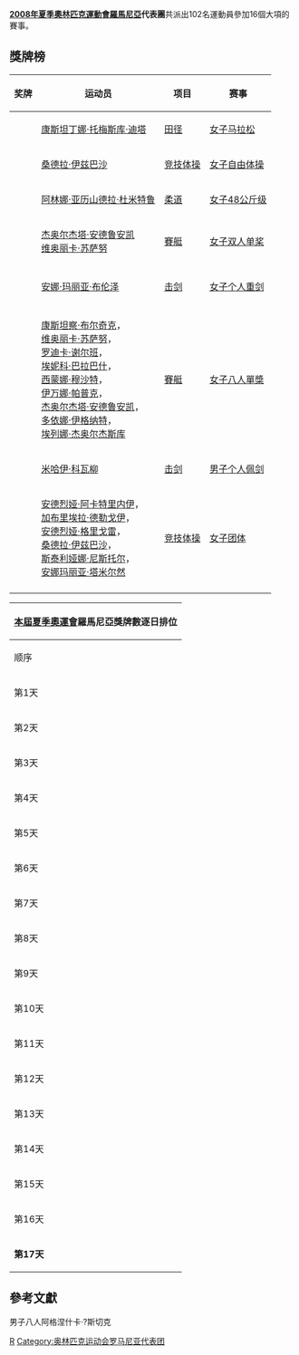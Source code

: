 {{Infobox Country Olympics
|NOC=ROU
|games=2008年夏季
|competitors=102
|sports=16
|gold=4
|silver=1
|bronze=3
|total=8
|rank=17
|flagbearer=
|officials=
}}
'''[[2008年夏季奧林匹克運動會|2008年夏季奧林匹克運動會]][[羅馬尼亞|羅馬尼亞]]代表團'''共派出102名運動員參加16個大項的賽事。

== 獎牌榜 ==
{| class="wikitable sortable" style="font-size:88%"
|-bgcolor=#efefef
! 奖牌
! 运动员
! 项目
! 赛事
|-
| {{gold medal}} || [[康斯坦丁娜·托梅斯库·迪塔|康斯坦丁娜·托梅斯库·迪塔]] || [[2008年夏季奧林匹克運動會田径比賽|田径]] || [[2008年夏季奧林匹克运动会田径比赛－女子马拉松|女子马拉松]]
|-
| {{gold medal}} || [[桑德拉·伊兹巴沙|桑德拉·伊兹巴沙]] || [[2008年夏季奧林匹克運動會体操比賽|竞技体操]] || [[2008年夏季奧林匹克運動會體操比賽－女子自由體操|女子自由体操]]
|-
| {{gold medal}} || [[阿林娜·亚历山德拉·杜米特鲁|阿林娜·亚历山德拉·杜米特鲁]] || [[2008年夏季奧林匹克運動會柔道比賽|柔道]] || [[2008年夏季奧林匹克運動會柔道比賽—女子48公斤級|女子48公斤级]]
|-
| {{gold medal}} || [[杰奥尔杰塔·安德鲁安凯|杰奥尔杰塔·安德鲁安凯]]<br />[[维奥丽卡·苏萨努|维奥丽卡·苏萨努]] || [[2008年夏季奧林匹克運動會賽艇比賽|賽艇]] || [[2008年夏季奧林匹克運動會賽艇比賽—女子雙人單槳無舵手|女子双人单桨]] 
|-

|-
| {{silver medal}} || [[安娜·玛丽亚·布伦泽|安娜·玛丽亚·布伦泽]] || [[2008年夏季奧林匹克運動會击剑比賽|击剑]] || [[2008年夏季奧林匹克運動會劍擊比賽—女子个人重剑|女子个人重剑]]
|-

|-
| {{bronze medal}} || [[康斯坦察·布尔奇克|康斯坦察·布尔奇克]]，<br />[[维奥丽卡·苏萨努|维奥丽卡·苏萨努]]，<br />[[罗迪卡·谢尔班|罗迪卡·谢尔班]]，<br />[[埃妮科·巴拉巴什|埃妮科·巴拉巴什]]，<br />[[西蒙娜·穆沙特|西蒙娜·穆沙特]]，<br />[[伊万娜·帕普克|伊万娜·帕普克]]，<br />[[杰奥尔杰塔·安德鲁安凯|杰奥尔杰塔·安德鲁安凯]]，<br />[[多依娜·伊格纳特|多依娜·伊格纳特]]，<br />[[埃列娜·杰奥尔杰斯库|埃列娜·杰奥尔杰斯库]] || [[2008年夏季奧林匹克運動會賽艇比賽|賽艇]] || [[2008年夏季奧林匹克運動會賽艇比賽—女子八人單槳|女子八人單槳]] 
|-
| {{bronze medal}} || [[米哈伊·科瓦柳|米哈伊·科瓦柳]] || [[2008年夏季奧林匹克運動會击剑比賽|击剑]] || [[2008年夏季奧林匹克運動會劍擊比賽—男子个人佩剑|男子个人佩剑]]
|-
| {{bronze medal}} || [[安德烈娅·阿卡特里内伊|安德烈娅·阿卡特里内伊]]，<br />[[加布里埃拉·德勒戈伊|加布里埃拉·德勒戈伊]]，<br />[[安德烈娅·格里戈雷|安德烈娅·格里戈雷]]，<br />[[桑德拉·伊兹巴沙|桑德拉·伊兹巴沙]]，<br />[[斯泰利娅娜·尼斯托尔|斯泰利娅娜·尼斯托尔]]，<br />[[安娜玛丽亚·塔米尔然|安娜玛丽亚·塔米尔然]] || [[2008年夏季奧林匹克運動會体操比賽|竞技体操]] || [[2008年夏季奧林匹克運動會體操比賽－女子團體|女子团体]]
|-
|}

{|  class="wikitable" style="font-size:85%" align="right" 
|- bgcolor="#efefef"
!colspan=7|[[2008年夏季奧林匹克運動會|本屆夏季奧運會]]'''羅馬尼亞獎牌數逐日排位'''
|- style="text-align:center;"
|顺序
|[[2008年8月|8月]]
|'''位次'''
| bgcolor="gold" |金牌
| bgcolor="silver" |银牌
| bgcolor="CC9966" |铜牌
|奖牌
|- style="text-align:center;"
|第1天
|8日
|－
|－
|－
|－
|－
|- style="background:#ccccff; text-align:center;"
|第2天
|9日
|4
|1
|0
|0
|1
|- style="text-align:center;"
|第3天
|10日
|10
|1
|0
|0
|0
|- style="background:#ccccff; text-align:center;"
|第4天
|11日
|12
|1
|0
|0
|1
|- style="text-align:center;"
|第5天
|12日
|15
|1
|0
|1
|2
|- style="background:#ccccff; text-align:center;"
|第6天
|13日
|16
|1
|1
|2
|4
|- style="text-align:center;"
|第7天
|14日
|17
|1
|1
|2
|4
|- style="background:#ccccff; text-align:center;"
|第8天
|15日
|
|
|
|
|
|- style="text-align:center;"
|第9天
|16日
|
|
|
|
|
|- style="background:#ccccff; text-align:center;"
|第10天
|17日
|
|
|
|
|
|- style="text-align:center;"
|第11天
|18日
|
|
|
|
|
|- style="background:#ccccff; text-align:center;"
|第12天
|19日
|
|
|
|
|
|- style="text-align:center;"
|第13天
|20日
|
|
|
|
|
|- style="background:#ccccff; text-align:center;"
|第14天
|21日
|
|
|
|
|
|- style="text-align:center;"
|第15天
|22日
|
|
|
|
|
|- style="background:#ccccff; text-align:center;"
|第16天
|23日
|
|
|
|
|
|- style="background:#ccccff; text-align:center;"
|'''第17天'''
|'''24日'''
|17
|4
|1
|3
|8
|}

== 參考文獻 ==
{{reflist}}

{{NOCin2008SummerOlympics}}
男子八人阿格涅什卡·?斯切克

[[Category:2008年夏季奧林匹克運動會代表團|R]]
[[Category:奥林匹克运动会罗马尼亚代表团|Category:奥林匹克运动会罗马尼亚代表团]]